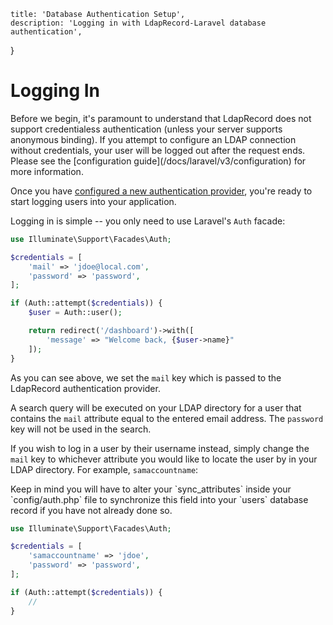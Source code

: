     title: 'Database Authentication Setup',
    description: 'Logging in with LdapRecord-Laravel database authentication',
}

# Logging In

<Important>
Before we begin, it's paramount to understand that LdapRecord does not support credentialess 
authentication (unless your server supports anonymous binding). If you attempt to configure an LDAP 
connection without credentials, your user will be logged out after the request ends. Please 
see the [configuration guide](/docs/laravel/v3/configuration) for more information.
</Important>

Once you have [configured a new authentication provider](/docs/laravel/v3/auth/database/configuration),
you're ready to start logging users into your application.

Logging in is simple -- you only need to use Laravel's `Auth` facade:

```php
use Illuminate\Support\Facades\Auth;

$credentials = [
    'mail' => 'jdoe@local.com',
    'password' => 'password',
];

if (Auth::attempt($credentials)) {
    $user = Auth::user();

    return redirect('/dashboard')->with([
        'message' => "Welcome back, {$user->name}"
    ]);
}
```

As you can see above, we set the `mail` key which is passed to the LdapRecord authentication provider.

A search query will be executed on your LDAP directory for a user that contains the `mail` attribute
equal to the entered email address. The `password` key will not be used in the search.

If you wish to log in a user by their username instead, simply change the `mail` key
to whichever attribute you would like to locate the user by in your LDAP directory.
For example, `samaccountname`:

<Important>
Keep in mind you will have to alter your `sync_attributes` inside your `config/auth.php`
file to synchronize this field into your `users` database record if you have not already done so.
</Important>

```php
use Illuminate\Support\Facades\Auth;

$credentials = [
    'samaccountname' => 'jdoe',
    'password' => 'password',
];

if (Auth::attempt($credentials)) {
    //
}
```
